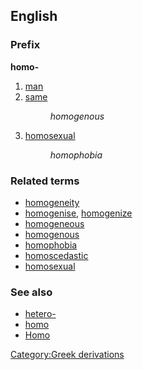 ==English==
===Prefix===
'''homo-'''

#[[man]]
#[[same]]
#:''homogenous''
#[[homosexual]]
#:''homophobia''

===Related terms===
*[[homogeneity]]
*[[homogenise]], [[homogenize]]
*[[homogeneous]]
*[[homogenous]]
*[[homophobia]]
*[[homoscedastic]]
*[[homosexual]]

===See also===
*[[hetero-]]
*[[homo]]
*[[Homo]]
[[Category:Greek derivations]]